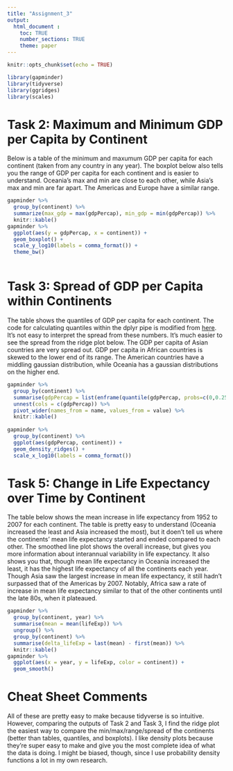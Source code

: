 ```yaml
---
title: "Assignment_3"
output: 
  html_document :
    toc: TRUE
    number_sections: TRUE
    theme: paper
---
```


```r
knitr::opts_chunk$set(echo = TRUE)
```

```r
library(gapminder)
library(tidyverse)
library(ggridges)
library(scales)
```

# Task 2: Maximum and Minimum GDP per Capita by Continent

Below is a table of the minimum and maxumum GDP per capita for each continent (taken from any country in any year). The boxplot below also tells you the range of GDP per capita for each continent and is easier to understand. Oceania's max and min are close to each other, while Asia's max and min are far apart. The Americas and Europe have a similar range.

```r
gapminder %>%
  group_by(continent) %>%
  summarize(max_gdp = max(gdpPercap), min_gdp = min(gdpPercap)) %>%
  knitr::kable()
gapminder %>%
  ggplot(aes(y = gdpPercap, x = continent)) +
  geom_boxplot() +
  scale_y_log10(labels = comma_format()) +
  theme_bw()
  
```

# Task 3: Spread of GDP per Capita within Continents

The table shows the quantiles of GDP per capita for each continent. The code for calculating quantiles within the dplyr pipe is modified from [here](https://stackoverflow.com/questions/30488389/using-dplyr-window-functions-to-calculate-percentiles). It's not easy to interpret the spread from these numbers. It's much easier to see the spread from the ridge plot below. The GDP per capita of Asian countries are very spread out. GDP per capita in African countries is skewed to the lower end of its range. The American countries have a middling gaussian distribution, while Oceania has a gaussian distributions on the higher end.

```R
gapminder %>%
  group_by(continent) %>%
  summarise(gdpPercap = list(enframe(quantile(gdpPercap, probs=c(0,0.25,0.5,0.75, 1))))) %>%
  unnest(cols = c(gdpPercap)) %>%
  pivot_wider(names_from = name, values_from = value) %>%
  knitr::kable()
  
gapminder %>%
  group_by(continent) %>%
  ggplot(aes(gdpPercap, continent)) +
  geom_density_ridges() +
  scale_x_log10(labels = comma_format())
```

# Task 5: Change in Life Expectancy over Time by Continent

The table below shows the mean increase in life expectancy from 1952 to 2007 for each continent. The table is pretty easy to understand (Oceania increased the least and Asia increased the most), but it doen't tell us where the continents' mean life expectancy started and ended compared to each other. The smoothed line plot shows the overall increase, but gives you more information about interannual variability in life expectancy. It also shows you that, though mean life expectancy in Oceania increased the least, it has the highest life expectancy of all the continents each year. Though Asia saw the largest increase in mean life expectancy, it still hadn't surpassed that of the Americas by 2007. Notably, Africa saw a rate of increase in mean life expectancy similar to that of the other continents until the late 80s, when it plateaued.

```r
gapminder %>%
  group_by(continent, year) %>%
  summarise(mean = mean(lifeExp)) %>%
  ungroup() %>%
  group_by(continent) %>%
  summarise(delta_lifeExp = last(mean) - first(mean)) %>%
  knitr::kable()
gapminder %>%
  ggplot(aes(x = year, y = lifeExp, color = continent)) +
  geom_smooth()
```

# Cheat Sheet Comments

All of these are pretty easy to make because tidyverse is so intuitive. However, comparing the outputs of Task 2 and Task 3, I find the ridge plot the easiest way to compare the min/max/range/spread of the continents (better than tables, quantiles, and boxplots). I like density plots because they're super easy to make and give you the most complete idea of what the data is doing. I might be biased, though, since I use probability density functions a lot in my own research.